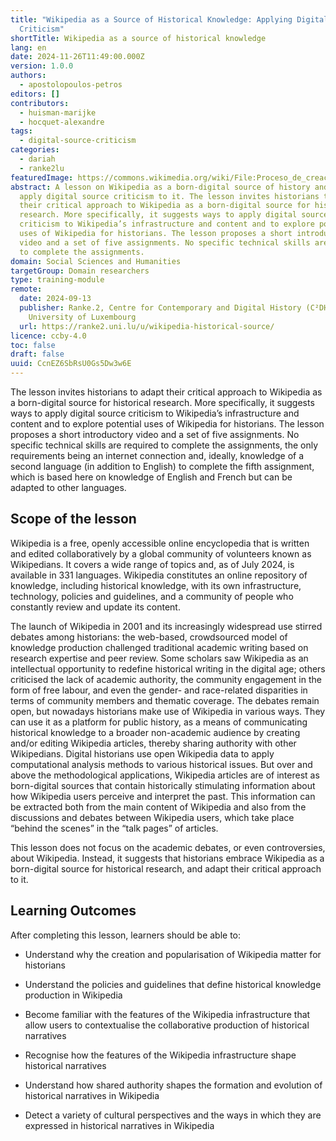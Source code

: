```yaml
---
title: "Wikipedia as a Source of Historical Knowledge: Applying Digital Source
  Criticism"
shortTitle: Wikipedia as a source of historical knowledge
lang: en
date: 2024-11-26T11:49:00.000Z
version: 1.0.0
authors:
  - apostolopoulos-petros
editors: []
contributors:
  - huisman-marijke
  - hocquet-alexandre
tags:
  - digital-source-criticism
categories:
  - dariah
  - ranke2lu
featuredImage: https://commons.wikimedia.org/wiki/File:Proceso_de_creaci%C3%B3n_del_segundo_mural_Wikipedia_20_en_Aguascalientes_38.jpg
abstract: A lesson on Wikipedia as a born-digital source of history and how to
  apply digital source criticism to it. The lesson invites historians to adapt
  their critical approach to Wikipedia as a born-digital source for historical
  research. More specifically, it suggests ways to apply digital source
  criticism to Wikipedia’s infrastructure and content and to explore potential
  uses of Wikipedia for historians. The lesson proposes a short introductory
  video and a set of five assignments. No specific technical skills are required
  to complete the assignments.
domain: Social Sciences and Humanities
targetGroup: Domain researchers
type: training-module
remote:
  date: 2024-09-13
  publisher: Ranke.2, Centre for Contemporary and Digital History (C²DH),
    University of Luxembourg
  url: https://ranke2.uni.lu/u/wikipedia-historical-source/
licence: ccby-4.0
toc: false
draft: false
uuid: CcnEZ6SbRsU0Gs5Dw3w6E
---
```

The lesson invites historians to adapt their critical approach to Wikipedia as a born-digital source for historical research. More specifically, it suggests ways to apply digital source criticism to Wikipedia’s infrastructure and content and to explore potential uses of Wikipedia for historians. The lesson proposes a short introductory video and a set of five assignments. No specific technical skills are required to complete the assignments, the only requirements being an internet connection and, ideally, knowledge of a second language (in addition to English) to complete the fifth assignment, which is based here on knowledge of English and French but can be adapted to other languages. 

## Scope of the lesson

Wikipedia is a free, openly accessible online encyclopedia that is written and edited collaboratively by a global community of volunteers known as Wikipedians. It covers a wide range of topics and, as of July 2024, is available in 331 languages. Wikipedia constitutes an online repository of knowledge, including historical knowledge, with its own infrastructure, technology, policies and guidelines, and a community of people who constantly review and update its content. 

The launch of Wikipedia in 2001 and its increasingly widespread use stirred debates among historians: the web-based, crowdsourced model of knowledge production challenged traditional academic writing based on research expertise and peer review. Some scholars saw Wikipedia as an intellectual opportunity to redefine historical writing in the digital age; others criticised the lack of academic authority, the community engagement in the form of free labour, and even the gender- and race-related disparities in terms of community members and thematic coverage. The debates remain open, but nowadays historians make use of Wikipedia in various ways. They can use it as a platform for public history, as a means of communicating historical knowledge to a broader non-academic audience by creating and/or editing Wikipedia articles, thereby sharing authority with other Wikipedians. Digital historians use open Wikipedia data to apply computational analysis methods to various historical issues. But over and above the methodological applications, Wikipedia articles are of interest as born-digital sources that contain historically stimulating information about how Wikipedia users perceive and interpret the past. This information can be extracted both from the main content of Wikipedia and also from the discussions and debates between Wikipedia users, which take place “behind the scenes” in the “talk pages” of articles. 

This lesson does not focus on the academic debates, or even controversies, about Wikipedia. Instead, it suggests that historians embrace Wikipedia as a born-digital source for historical research, and adapt their critical approach to it. 

## Learning Outcomes

After completing this lesson, learners should be able to:

- Understand why the creation and popularisation of Wikipedia matter for historians
- Understand the policies and guidelines that define historical knowledge production in Wikipedia
- Become familiar with the features of the Wikipedia infrastructure that allow users to contextualise the collaborative production of historical narratives
- Recognise how the features of the Wikipedia infrastructure shape historical narratives
- Understand how shared authority shapes the formation and evolution of historical narratives in Wikipedia
- Detect a variety of cultural perspectives and the ways in which they are expressed in historical narratives in Wikipedia

  <ExternalResource title="Interested in learning more?" subtitle="Check out <Ranke.2>" url="https://ranke2.uni.lu/u/wikipedia-historical-source/" />
